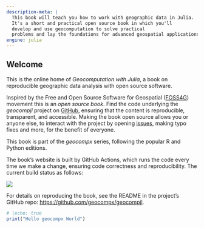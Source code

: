 ```yaml
---
description-meta: |
  This book will teach you how to work with geographic data in Julia.
  It's a short and practical open source book in which you'll
  develop and use geocomputation to solve practical
  problems and lay the foundations for advanced geospatial applications.
engine: julia
---
```


::: {.content-visible when-format="html"}

# Welcome {.unnumbered}

This is the online home of *Geocomputation with Julia*, a book on reproducible geographic data analysis with open source software.

Inspired by the Free and Open Source Software for Geospatial ([FOSS4G](https://foss4g.org/)) movement this is an *open source book*.
Find the code underlying the *geocompjl* project on [GitHub](https://github.com/geocompx/geocompjl), ensuring that the content is reproducible, transparent, and accessible.
Making the book open source allows you or anyone else, to interact with the project by opening [issues](https://github.com/geocompx/geocompjl/issues), making typo fixes and more, for the benefit of everyone.

This book is part of the *geocompx* series, following the popular R and Python editions.

The book's website is built by GitHub Actions, which runs the code every time we make a change, ensuring code correctness and reproducibility.
The current build status as follows:

[![](https://github.com/geocompx/geocompjl/actions/workflows/main.yaml/badge.svg)](https://github.com/geocompx/geocompjl/actions/workflows/main.yaml)

For details on reproducing the book, see the README in the project's GitHub repo: <https://github.com/geocompx/geocompjl>.

:::

```julia
# |echo: true
print("Hello geocompx World")
```

